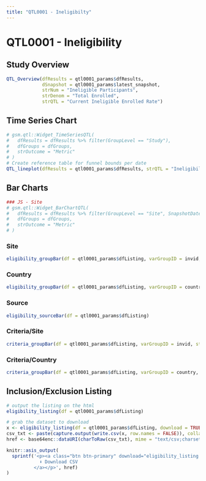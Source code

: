 ```yaml
---
title: "QTL0001 - Ineligibilty"
---
```


# QTL0001 - Ineligibility

## Study Overview
```r
QTL_Overview(dfResults = qtl0001_params$dfResults,
             dSnapshot = qtl0001_params$latest_snapshot,
             strNum = "Ineligible Participants",
             strDenom = "Total Enrolled", 
             strQTL = "Current Ineligible Enrolled Rate")
```

## Time Series Chart
```r
# gsm.qtl::Widget_TimeSeriesQTL(
#   dfResults = dfResults %>% filter(GroupLevel == "Study"),
#   dfGroups = dfGroups,
#   strOutcome = "Metric"
# )
# Create reference table for funnel bounds per date
QTL_lineplot(dfResults = qtl0001_params$dfResults, strQTL = "Ineligibility Rate")
```

## Bar Charts {.tabset .tabset-pills}

```r
### JS - Site
# gsm.qtl::Widget_BarChartQTL(
#   dfResults = dfResults %>% filter(GroupLevel == "Site", SnapshotDate == latest_snapshot, GroupID != "Upper_funnel"),
#   dfGroups = dfGroups,
#   strOutcome = "Metric"
# )
```

### Site
```r
eligibility_groupBar(df = qtl0001_params$dfListing, varGroupID = invid, strGroupLabel = "Site")
```

### Country
```r
eligibility_groupBar(df = qtl0001_params$dfListing, varGroupID = country, strGroupLabel = "Country")
```

### Source
```r
eligibility_sourceBar(df = qtl0001_params$dfListing)
```

### Criteria/Site
```r
criteria_groupBar(df = qtl0001_params$dfListing, varGroupID = invid, strGroupLabel = "Site")
```

### Criteria/Country
```r
criteria_groupBar(df = qtl0001_params$dfListing, varGroupID = country, strGroupLabel = "Country")
```

## Inclusion/Exclusion Listing
```r
# output the listing on the html
eligibility_listing(df = qtl0001_params$dfListing)

# grab the dataset to download
x <- eligibility_listing(df = qtl0001_params$dfListing, download = TRUE)
csv_txt <- paste(capture.output(write.csv(x, row.names = FALSE)), collapse = "\n")# turn into a data-URI (single-file HTML friendly)
href <- base64enc::dataURI(charToRaw(csv_txt), mime = "text/csv;charset=utf-8")

knitr::asis_output(
  sprintf('<p><a class="btn btn-primary" download="eligibility_listing.csv" href="%s">
            ⬇️ Download CSV
          </a></p>', href)
)
```
